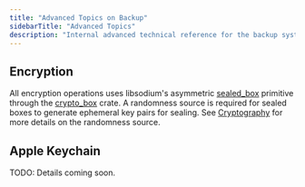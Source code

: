 ```yaml
---
title: "Advanced Topics on Backup"
sidebarTitle: "Advanced Topics"
description: "Internal advanced technical reference for the backup system."
---
```


## Encryption

All encryption operations uses libsodium's asymmetric [sealed_box](https://doc.libsodium.org/public-key_cryptography/sealed_boxes) primitive through the [crypto_box](https://crates.io/crates/crypto_box) crate. A randomness source is required for sealed boxes to generate ephemeral key pairs for sealing. See [Cryptography](/world-app/cryptography) for more details on the randomness source.

## Apple Keychain

TODO: Details coming soon.


